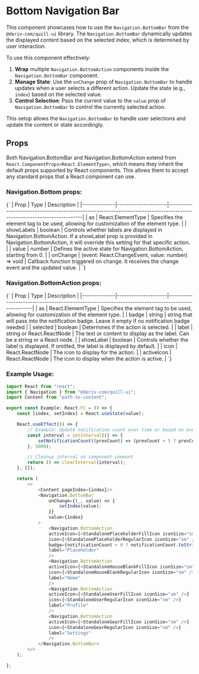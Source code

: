  
 
<Meta of={BottomNavigationStories} />
 
# Bottom Navigation Bar

This component showcases how to use the `Navigation.BottomBar` from the `@deriv-com/quill-ui` library. The `Navigation.BottomBar` dynamically updates the displayed content based on the selected index, which is determined by user interaction.

To use this component effectively:

1. **Wrap** multiple `Navigation.BottomAction` components inside the `Navigation.BottomBar` component.
2. **Manage State**: Use the `onChange` prop of `Navigation.BottomBar` to handle updates when a user selects a different action. Update the state (e.g., `index`) based on the selected value.
3. **Control Selection**: Pass the current value to the `value` prop of `Navigation.BottomBar` to control the currently selected action.

This setup allows the `Navigation.BottomBar` to handle user selections and update the content or state accordingly.

## Props

Both Navigation.BottomBar and Navigation.BottomAction extend from `React.ComponentProps<React.ElementType>`, which means they inherit the default props supported by React components. This allows them to accept any standard props that a React component can use.

### Navigation.Bottom props:

<Markdown>
    {`
| Prop         | Type                | Description                                                                                                            |
|--------------|---------------------|------------------------------------------------------------------------------------------------------------------------|
| as           | React.ElementType   | Specifies the element tag to be used, allowing for customization of the element type.                                |
| showLabels    | boolean             | Controls whether labels are displayed in Navigation.BottomAction. If a showLabel prop is provided in Navigation.BottomAction, it will override this setting for that specific action. |
| value        | number              | Defines the active state for Navigation.BottomAction, starting from 0.                                               |
| onChange     | (event: React.ChangeEvent<HTMLElement>, value: number) => void | Callback function triggered on change. It receives the change event and the updated value.                            |
    `}
</Markdown>

### Navigation.BottomAction props:

<Markdown>
    {`
| Prop         | Type                | Description                                                                                       |
|--------------|---------------------|---------------------------------------------------------------------------------------------------|
| as           | React.ElementType   | Specifies the element tag to be used, allowing for customization of the element type.                                |
| badge        | string              | string that will pass into the notification badge. Leave it empty if no notification badge needed                               |
| selected     | boolean             | Determines if the action is selected.                                                            |
| label        | string or React.ReactNode | The text or content to display as the label. Can be a string or a React node.                  |
| showLabel    | boolean             | Controls whether the label is displayed. If omitted, the label is displayed by default.         |
| icon         | React.ReactNode     | The icon to display for the action.                                                               |
| activeIcon   | React.ReactNode     | The icon to display when the action is active.                                                    |
    `}
</Markdown>

### Example Usage:

```javascript
import React from "react";
import { Navigation } from "@deriv-com/quill-ui";
import Content from "path-to-content";

export const Example: React.FC = () => {
    const [index, setIndex] = React.useState(value);

    React.useEffect(() => {
        // Example: Update notification count over time or based on events
        const interval = setInterval(() => {
            setNotificationCount((prevCount) => (prevCount < 5 ? prevCount + 1 : prevCount));
        }, 5000);

        // Cleanup interval on component unmount
        return () => clearInterval(interval);
    }, []);

    return (
        <>
            <Content pageIndex={index}/>
            <Navigation.BottomBar
                onChange={(_, value) => {
                    setIndex(value);
                }}
                value={index}
            >
                <Navigation.BottomAction
                activeIcon={<StandalonePlaceholderFillIcon iconSize="sm" />}
                icon={<StandalonePlaceholderRegularIcon iconSize="sm" />}
                badge={notificationCount > 0 ? notificationCount.toString() : undefined}
                label="Placeholder"
                />
                <Navigation.BottomAction
                activeIcon={<StandaloneHouseBlankFillIcon iconSize="sm" />}
                icon={<StandaloneHouseBlankRegularIcon iconSize="sm" />}
                label="Home"
                />
                <Navigation.BottomAction
                activeIcon={<StandaloneUserFillIcon iconSize="sm" />}
                icon={<StandaloneUserRegularIcon iconSize="sm" />}
                label="Profile"
                />
                <Navigation.BottomAction
                activeIcon={<StandaloneGearFillIcon iconSize="sm" />}
                icon={<StandaloneGearRegularIcon iconSize="sm" />}
                label="Settings"
                />
            </Navigation.BottomBar>
        </>
    );

};
```

